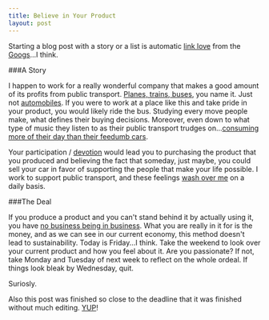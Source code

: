 ```yaml
---
title: Believe in Your Product
layout: post
---
```


Starting a blog post with a story or a list is automatic [link love][1]
from the [Googs][2]...I think.

###A Story

I happen to work for a really wonderful company that makes a good amount
of its profits from public transport. [Planes, trains, buses][3], you name
it. Just not [automobiles][4]. If you were to work at a place like this
and take pride in your product, you would likely ride the bus. Studying
every move people make, what defines their buying decisions. Moreover, even down
to what type of music they listen to as their public transport trudges
on...[consuming more of their day than their feedumb cars][5].

Your participation / [devotion][6] would lead you to purchasing the
product that you produced and believing the fact that someday, just
maybe, you could sell your car in favor of supporting the people that
make your life possible. I work to support public transport, and these
feelings [wash over me][7] on a daily basis.

###The Deal

If you produce a product and you can't stand behind it by actually using
it, you have [no business being in business][8]. What you are really in
it for is the money, and as we can see in our current economy, this
method doesn't lead to sustainability. Today is Friday...I think. Take
the weekend to look over your current product and how you feel about it.
Are you passionate? If not, take Monday and Tuesday of next week to
reflect on the whole ordeal. If things look bleak by Wednesday, quit.

Suriosly.

Also this post was finished so close to the deadline that it was
finished without much editing. [YUP][9]!


[1]: https://gimmebar.com/view/50368ee329ca154c66000002/big
[2]: http://duckduckgo.com/?t=
[3]: https://gimmebar.com/view/502bb36faac4221844000002/big
[4]: https://gimmebar.com/view/5031916aaac422225b000016/big
[5]: https://gimmebar.com/view/50340ae129ca15593d000005/big
[6]: http://cageme.herokuapp.com/random
[7]: https://gimmebar.com/view/50368ee329ca154c66000002/big
[8]: http://smallbiztrends.com/wp-content/uploads/2012/08/business-punch.jpg
[9]: http://youtu.be/ZQkxJ4WcXjA
